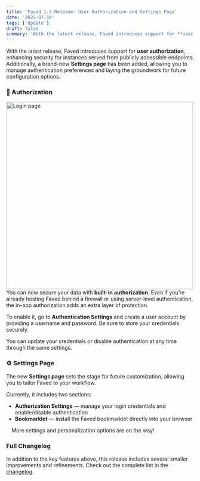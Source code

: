 ```yaml
---
title: 'Faved 1.3 Release: User Authorization and Settings Page'
date: '2025-07-10'
tags: ['Update']
draft: false
summary: 'With the latest release, Faved introduces support for **user authorization**, enhancing security for instances served from publicly accessible endpoints. Additionally, a brand-new **Settings page** has been added, allowing you to manage authentication preferences and laying the groundwork for future configuration options.'
---
```


With the latest release, Faved introduces support for **user authorization**, enhancing security for instances served from publicly accessible endpoints. Additionally, a brand-new **Settings page** has been added, allowing you to manage authentication preferences and laying the groundwork for future configuration options.

### 🔐 Authorization

<img
  width="500"
  alt="Login page"
  src="/static/images/posts/faved-1-3-release-user-authentication-settings-page/login-page.png"
/>
You can now secure your data with **built-in authorization**. Even if you’re already hosting Faved
behind a firewall or using server-level authentication, the in-app authorization adds an extra layer
of protection.

To enable it, go to **Authentication Settings** and create a user account by providing a username and password. Be sure to store your credentials securely.

You can update your credentials or disable authentication at any time through the same settings.

### ⚙️ Settings Page

The new **Settings page** sets the stage for future customization, allowing you to tailor Faved to your workflow.

Currently, it includes two sections:

- **Authorization Settings** — manage your login credentials and enable/disable authentication
- **Bookmarklet** — install the Faved bookmarklet directly into your browser

⠀
More settings and personalization options are on the way!

### **Full Changelog**

In addition to the key features above, this release includes several smaller improvements and refinements.
Check out the complete list in the [changelog](https://github.com/denho/faved/releases/tag/v1.3.0).
